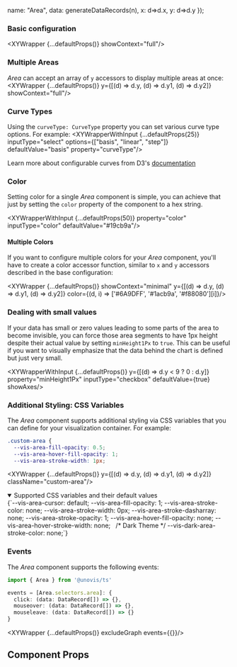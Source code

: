 
  name: "Area",
  data: generateDataRecords(n),
  x: d=>d.x,
  y: d=>d.y
});

### Basic configuration
<XYWrapper {...defaultProps()} showContext="full"/>

### Multiple Areas
_Area_ can accept an array of `y` accessors to display multiple areas at once:
<XYWrapper {...defaultProps()} y={[(d) => d.y, (d) => d.y1, (d) => d.y2]} showContext="full"/>

### Curve Types
Using the `curveType: CurveType` property you can set various curve type options. For example:
<XYWrapperWithInput {...defaultProps(25)} inputType="select" options={["basis", "linear", "step"]} defaultValue="basis" property="curveType"/>

Learn more about configurable curves from D3's [documentation](https://github.com/d3/d3-shape#curves)

### Color
Setting color for a single _Area_ component is simple, you can achieve that just by setting the `color` property of the component to a hex string.

<XYWrapperWithInput {...defaultProps(50)} property="color" inputType="color" defaultValue="#19cb9a"/>

#### Multiple Colors
If you want to configure multiple colors for your _Area_ component, you'll have to create a color accessor function, similar to `x` and `y` accessors
described in the base configuration:

<XYWrapper {...defaultProps()} showContext="minimal" y={[(d) => d.y, (d) => d.y1, (d) => d.y2]} color={(d, i) => ['#6A9DFF', '#1acb9a', '#f88080'][i]}/>

### Dealing with small values
If your data has small or zero values leading to some parts of the area to become invisible, you can force those area segments to have 1px height
despite their actual value by setting `minHeight1Px` to `true`. This can be useful if you want to visually emphasize that the data behind the chart
is defined but just very small.

<XYWrapperWithInput {...defaultProps()}  y={[(d) => d.y < 9 ? 0 : d.y]} property="minHeight1Px" inputType="checkbox" defaultValue={true} showAxes/>

### Additional Styling: CSS Variables
The _Area_ component supports additional styling via CSS variables that you can define for your visualization container. For example:

```css title="styles.css"
.custom-area {
  --vis-area-fill-opacity: 0.5;
  --vis-area-hover-fill-opacity: 1;
  --vis-area-stroke-width: 1px;
```
<XYWrapper {...defaultProps()} y={[(d) => d.y, (d) => d.y1, (d) => d.y2]} className="custom-area"/>

<details open>
  <summary>Supported CSS variables and their default values</summary>
  <CodeBlock language="css">
    {`--vis-area-cursor: default;
--vis-area-fill-opacity: 1;
--vis-area-stroke-color: none;
--vis-area-stroke-width: 0px;
--vis-area-stroke-dasharray: none;
--vis-area-stroke-opacity: 1;
--vis-area-hover-fill-opacity: none;
--vis-area-hover-stroke-width: none;
 
/* Dark Theme */
--vis-dark-area-stroke-color: none;`}
  </CodeBlock>
</details>

### Events

The _Area_ component supports the following events:
```ts
import { Area } from '@unovis/ts'

events = [Area.selectors.area]: {
  click: (data: DataRecord[]) => {},
  mouseover: (data: DataRecord[]) => {},
  mouseleave: (data: DataRecord[]) => {}
}
```
<XYWrapper {...defaultProps()} excludeGraph events={{}}/>

## Component Props
<PropTable name="VisArea"></PropTable>
